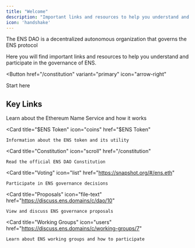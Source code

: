 ```yaml
---
title: "Welcome"
description: "Important links and resources to help you understand and participate in ENS governance"
icon: 'handshake'
---
```





<Info>
The ENS DAO is a decentralized autonomous organization that governs the ENS protocol
</Info>

Here you will find important links and resources to help you understand and participate in the governance of ENS.

<Button
  href="/constitution"
  variant="primary"
  icon="arrow-right"
>
  Start here
</Button>

## Key Links

<CardGroup cols={3}>
  <Card 
    title="About ENS" 
    icon="user"
    href="/index"
  >
    Learn about the Ethereum Name Service and how it works
  </Card>
  
  <Card 
    title="$ENS Token" 
    icon="coins"
    href="$ENS Token"
  >
    Information about the ENS token and its utility
  </Card>
  
  <Card 
    title="Constitution" 
    icon="scroll"
    href="/constitution"
  >
    Read the official ENS DAO Constitution
  </Card>
  
  <Card 
    title="Voting" 
    icon="list"
    href="https://snapshot.org/#/ens.eth"
  >
    Participate in ENS governance decisions
  </Card>
  
  <Card 
    title="Proposals" 
    icon="file-text"
    href="https://discuss.ens.domains/c/dao/10"
  >
    View and discuss ENS governance proposals
  </Card>
  
  <Card 
    title="Working Groups" 
    icon="users"
    href="https://discuss.ens.domains/c/working-groups/7"
  >
    Learn about ENS working groups and how to participate
  </Card>
</CardGroup>
